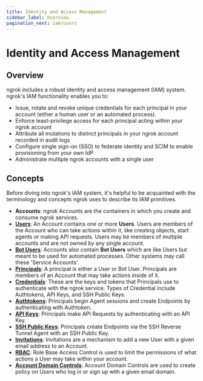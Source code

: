 ```yaml
---
title: Identity and Access Management
sidebar_label: Overview
pagination_next: iam/users
---
```


# Identity and Access Management

## Overview

ngrok includes a robust identity and access management (IAM) system. ngrok's
IAM functionality enables you to:

- Issue, rotate and revoke unique credentials for each principal in your account (either a human user or an automated process).
- Enforce least-privilege access for each principal acting within your ngrok account
- Attribute all mutations to distinct principals in your ngrok account recorded in audit logs
- Configure single sign-on (SSO) to federate identity and SCIM to enable provisioning from your own IdP
- Administrate multiple ngrok accounts with a single user

## Concepts

Before diving into ngrok's IAM system, it's helpful to be acquainted with the
terminology and concepts ngrok uses to describe its IAM primitives.

- **Accounts**: ngrok Accounts are the containers in which you create and consume ngrok services.
- [**Users**](/iam/users/): An Account contains one or more **Users**. Users are members of
  the Account who can take actions within it, like creating objects, start agents
  or making API requests. Users may be members of multiple accounts and are not owned by any single account.
- [**Bot Users**](/iam/bot-users): Accounts also contain **Bot Users** which are like Users but
  meant to be used for automated processes. Other systems may call these 'Service
  Accounts'.
- [**Principals**](/obs/events/#principal-object): A principal is either a User or Bot User. Principals are
  members of an Account that may take actions inside of it.
- [**Credentials**](/iam/users/#credentials): These are the keys and tokens that Principals use to
  authenticate with the ngrok service. Types of Credential include Authtokens,
  API Keys, and SSH Public Keys.
- [**Authtokens**](/agent/#authtokens): Principals begin Agent sessions and create Endpoints by
  authenticating with Authtoken.
- [**API Keys**](/api/#authentication): Principals make API Requests by authenticating with an API Key.
- [**SSH Public Keys**](/agent/ssh-reverse-tunnel-agent/#authentication): Principals create Endpoints via the SSH Reverse Tunnel
  Agent with an SSH Public Key.
- [**Invitations**](/iam/users/#invitations): Invitations are a mechanism to add a new User with a given
  email address to an Account.
- [**RBAC**](/iam/rbac/): Role Base Access Control is used to limit the permissions of what
  actions a User may take within your account.
- [**Account Domain Controls**](/iam/domain-controls/): Account Domain Controls are used to create
  policy on Users who log in or sign up with a given email domain.
